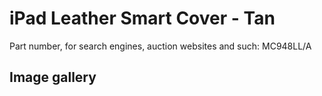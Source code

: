# iPad Leather Smart Cover - Tan

Part number, for search engines, auction websites and such: MC948LL/A

## Image gallery

<div style={{ width: "768px" }}>
  <GalleryComponent
    images={[
      {
        original: "/everysource/MC948",
        thumbnail: "/everypreview/MC948",
      },
      {
        original: "/everysource/MC948_AV1_BLACK",
        thumbnail: "/everypreview/MC948_AV1_BLACK",
      },
      {
        original: "/everysource/MC948_AV1_WHITE",
        thumbnail: "/everypreview/MC948_AV1_WHITE",
      },
      {
        original: "/everysource/MC948_AV2_BLACK",
        thumbnail: "/everypreview/MC948_AV2_BLACK",
      },
      {
        original: "/everysource/MC948_AV2_WHITE",
        thumbnail: "/everypreview/MC948_AV2_WHITE",
      },
      {
        original: "/everysource/MC948_AV3_BLACK",
        thumbnail: "/everypreview/MC948_AV3_BLACK",
      },
      {
        original: "/everysource/MC948_AV3_WHITE",
        thumbnail: "/everypreview/MC948_AV3_WHITE",
      },
      {
        original: "/everysource/MC948_AV4_BLACK",
        thumbnail: "/everypreview/MC948_AV4_BLACK",
      },
      {
        original: "/everysource/MC948_AV4_WHITE",
        thumbnail: "/everypreview/MC948_AV4_WHITE",
      },
      {
        original: "/everysource/MC948_AV5",
        thumbnail: "/everypreview/MC948_AV5",
      }
    ]}
  />
</div>